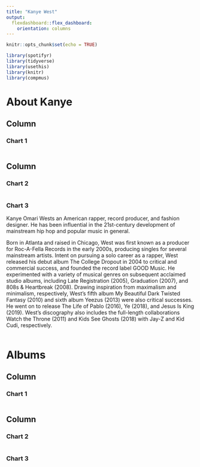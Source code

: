 ```yaml
---
title: "Kanye West"
output: 
  flexdashboard::flex_dashboard:
    orientation: columns
---
```

```r
knitr::opts_chunk$set(echo = TRUE)
```
```r
library(spotifyr)
library(tidyverse)
library(usethis)
library(knitr)
library(compmus)
```
About Kanye
================
Column 
-------------------------------------
    
### Chart 1
    
```r
```
   
Column {.tabset}
-------------------------------------
   
### Chart 2

```r
```   
 
### Chart 3
Kanye Omari Wests an American rapper, record producer, and fashion designer. He has been influential in the 21st-century development of mainstream hip hop and popular music in general.

Born in Atlanta and raised in Chicago, West was first known as a producer for Roc-A-Fella Records in the early 2000s, producing singles for several mainstream artists. Intent on pursuing a solo career as a rapper, West released his debut album The College Dropout in 2004 to critical and commercial success, and founded the record label GOOD Music. He experimented with a variety of musical genres on subsequent acclaimed studio albums, including Late Registration (2005), Graduation (2007), and 808s & Heartbreak (2008). Drawing inspiration from maximalism and minimalism, respectively, West's fifth album My Beautiful Dark Twisted Fantasy (2010) and sixth album Yeezus (2013) were also critical successes. He went on to release The Life of Pablo (2016), Ye (2018), and Jesus Is King (2019). West's discography also includes the full-length collaborations Watch the Throne (2011) and Kids See Ghosts (2018) with Jay-Z and Kid Cudi, respectively. 
```r

```
Albums
================
Column 
-------------------------------------
    
### Chart 1
    
```r
```
   
Column {.tabset}
-------------------------------------
   
### Chart 2

```r
```   
 
### Chart 3
    
```r
```

